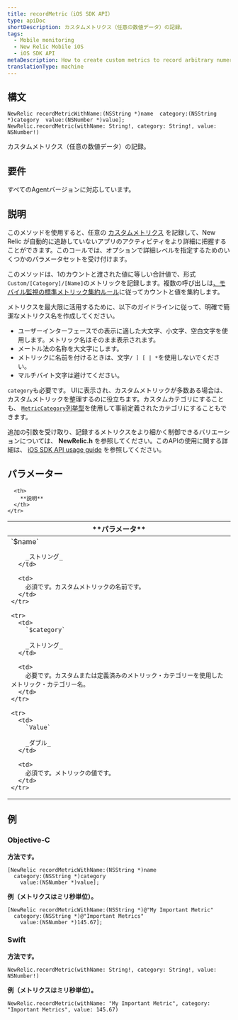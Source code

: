 ```yaml
---
title: recordMetric（iOS SDK API）
type: apiDoc
shortDescription: カスタムメトリクス（任意の数値データ）の記録。
tags:
  - Mobile monitoring
  - New Relic Mobile iOS
  - iOS SDK API
metaDescription: How to create custom metrics to record arbitrary numeric app data with the New Relic API for iOS mobile app monitoring.
translationType: machine
---
```


## 構文

```
NewRelic recordMetricWithName:(NSString *)name  category:(NSString *)category  value:(NSNumber *)value];
NewRelic.recordMetric(withName: String!, category: String!, value: NSNumber!)
```

カスタムメトリクス（任意の数値データ）の記録。

## 要件

すべてのAgentバージョンに対応しています。

## 説明

このメソッドを使用すると、任意の [カスタムメトリクス](/docs/accounts-partnerships/education/getting-started-new-relic/glossary#custom-metric) を記録して、New Relic が自動的に追跡していないアプリのアクティビティをより詳細に把握することができます。このコールでは、オプションで詳細レベルを指定するためのいくつかのパラメータセットを受け付けます。

このメソッドは、1のカウントと渡された値に等しい合計値で、形式`Custom/[Category]/[Name]`のメトリックを記録します。複数の呼び出しは[、モバイル監視の標準メトリック集約ルール](/docs/mobile-monitoring/new-relic-mobile/getting-started/mobile-data-retention)に従ってカウントと値を集約します。

メトリクスを最大限に活用するために、以下のガイドラインに従って、明確で簡潔なメトリクス名を作成してください。

* ユーザーインターフェースでの表示に適した大文字、小文字、空白文字を使用します。メトリック名はそのまま表示されます。
* メートル法の名称を大文字にします。
* メトリックに名前を付けるときは、文字`/ ] [ | *`を使用しないでください。
* マルチバイト文字は避けてください。

`category`も必要です。 UIに表示され、カスタムメトリックが多数ある場合は、カスタムメトリックを整理するのに役立ちます。カスタムカテゴリにすることも、 [`MetricCategory`列挙型](/docs/mobile-monitoring/new-relic-mobile-android/install-configure/work-android-sdk-api#cat)を使用して事前定義されたカテゴリにすることもできます。

追加の引数を受け取り、記録するメトリクスをより細かく制御できるバリエーションについては、 **NewRelic.h** を参照してください。このAPIの使用に関する詳細は、 [iOS SDK API usage guide](/docs/mobile-monitoring/new-relic-mobile-ios/api-guides/ios-sdk-api-guide) を参照してください。

## パラメーター

<table>
  <thead>
    <tr>
      <th width={200}>
        **パラメータ**
      </th>

      <th>
        **説明**
      </th>
    </tr>
  </thead>

  <tbody>
    <tr>
      <td>
        `$name`

        _ストリング_
      </td>

      <td>
        必須です。カスタムメトリックの名前です。
      </td>
    </tr>

    <tr>
      <td>
        `$category`

        _ストリング_
      </td>

      <td>
        必要です。カスタムまたは定義済みのメトリック・カテゴリーを使用したメトリック・カテゴリー名。
      </td>
    </tr>

    <tr>
      <td>
        `Value`

        _ダブル_
      </td>

      <td>
        必須です。メトリックの値です。
      </td>
    </tr>
  </tbody>
</table>

## 例

### Objective-C

**方法です。**

```
[NewRelic recordMetricWithName:(NSString *)name 
  category:(NSString *)category 
    value:(NSNumber *)value];
```

**例（メトリクスはミリ秒単位）。**

```
[NewRelic recordMetricWithName:(NSString *)@"My Important Metric"
  category:(NSString *)@"Important Metrics" 
    value:(NSNumber *)145.67];
```

### Swift

**方法です。**

```
NewRelic.recordMetric(withName: String!, category: String!, value: NSNumber!)
```

**例（メトリクスはミリ秒単位）。**

```
NewRelic.recordMetric(withName: "My Important Metric", category: "Important Metrics", value: 145.67)
```